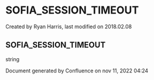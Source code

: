 
# SOFIA_SESSION_TIMEOUT 

 Created by  Ryan Harris, last modified on 2018.02.08

## SOFIA_SESSION_TIMEOUT

string

Document generated by Confluence on nov 11, 2022 04:24

